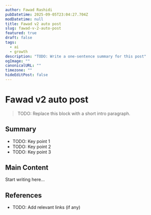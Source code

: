 ```yaml
---
author: Fawad Rashidi
pubDatetime: 2025-09-05T23:04:27.704Z
modDatetime: null
title: Fawad v2 auto post
slug: fawad-v-2-auto-post
featured: true
draft: false
tags:
  - ai
  - growth
description: "TODO: Write a one-sentence summary for this post"
ogImage: ""
canonicalURL: ""
timezone: ""
hideEditPost: false
---
```


# Fawad v2 auto post

> TODO: Replace this block with a short intro paragraph.

## Summary
- TODO: Key point 1
- TODO: Key point 2
- TODO: Key point 3

## Main Content
Start writing here...

## References
- TODO: Add relevant links (if any)
